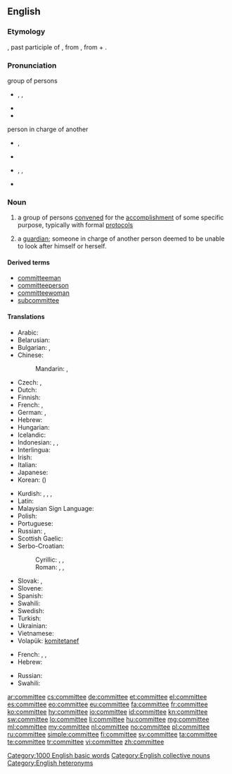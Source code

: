 ==English==

===Etymology===
{{rfv-etymology|lang=en}} {{etyl|xno}} {{term|comité|lang=xno}}, past participle of {{term|commettre||to commit|lang=xno}}, from {{etyl|la}} {{term|committere|lang=la}}, from {{term|con-||with|lang=la}} + {{term|mittere||to send|lang=la}}.

===Pronunciation===
; group of persons
* {{enPR|kə-mĭtʹē}}, {{IPA|[kəˈmɪt.i]}}, {{X-SAMPA|/k@"mIt.i/}}
* {{audio|en-us-committee.ogg|Audio (US)}}
* {{rhymes|ɪti}}

; person in charge of another
* {{a|UK}} {{IPA|[kɒmɪˈtiː]}}, {{X-SAMPA|/kQmIt"i:/}}
* {{rhymes|iː}}
* {{a|US}} {{enPR|käm-ĭ-tēʹ}}, {{IPA|[kɑmɪˈtiː]}}, {{X-SAMPA|/kAmIt"i:/}}
* {{rhymes|iː}}

===Noun===
{{wikipedia}}
{{en-noun}}

# a group of persons [[convene]]d for the [[accomplishment]] of some specific purpose, typically with formal [[protocol]]s
# {{archaic}} a [[guardian]]; someone in charge of another person deemed to be unable to look after himself or herself.

====Derived terms====
* [[committeeman]]
* [[committeeperson]]
* [[committeewoman]]
* [[subcommittee]]

====Translations====
{{trans-top|group of persons convened for the accomplishment of some specific purpose}}
* Arabic: {{t-|ar|لجنة|f|tr=lájna}}
* Belarusian: {{t-|be|камітэт|m|tr=kamitét|sc=Cyrl}}
* Bulgarian: {{t+|bg|комитет|m|tr=komitét}}, {{t+|bg|комисия|f|tr=komísija}}
* Chinese:
*: Mandarin: {{t|cmn|委員會|sc=Hani}}, {{t+|cmn|委员会|tr=wěiyuánhuì|sc=Hani}}
* Czech: {{t+|cs|výbor|m}}, {{t-|cs|komise|f}}
* Dutch: {{t+|nl|comité|n}}
* Finnish: {{t-|fi|komitea}}
* French: {{t+|fr|comité|m}}, {{t+|fr|commission|f}}
* German: {{t+|de|Komitee|n}}, {{t+|de|Ausschuß|m}}
* Hebrew: {{t-|he|ועדה|f|tr=va'ada|sc=Hebr}}
* Hungarian: {{t+|hu|bizottság}}
* Icelandic: {{t|is|nefnd|f}}
* Indonesian: {{t+|id|komite}}, {{t+|id|panitia}}, {{t+|id|panitera}}
* Interlingua: {{t-|ia|committee}}
* Irish: {{t-|ga|coiste|m}}
* Italian: {{t-|it|comitato|m}}
* Japanese: {{t-|ja|委員会|tr=いいんかい, iinkai|sc=Jpan}}
* Korean: {{t+|ko|위원회|tr=wiwonhoe|sc=Kore}} ({{t+|ko|委員會|sc=Kore}})
{{trans-mid}}
* Kurdish: {{t+|ku|komîte|f}}, {{t+|ku|deste|f}}, {{t+|ku|lijne|f}}, {{t+|ku|kom|f}}
* Latin: {{t-|la|consilium|n}}
* Malaysian Sign Language: {{tø|xml|jawatankuasa}}
* Polish: {{t+|pl|komitet|m}}
* Portuguese: {{t+|pt|comité|m}}
* Russian: {{t+|ru|комитет|m|tr=komitét}}, {{t+|ru|комиссия|f|tr=komíssija}}
* Scottish Gaelic: {{t-|gd|comataidh|f}}
* Serbo-Croatian:
*: Cyrillic: {{t-|sh|комитет|m|sc=Cyrl}}, {{t-|sh|часништво|n|sc=Cyrl}}, {{t-|sh|одбор|m|sc=Cyrl}}
*: Roman: {{t-|sh|komitet|m}}, {{t-|sh|časništvo|n}}, {{t-|sh|odbor|m}}
* Slovak: {{t-|sk|výbor|m}}, {{t-|sk|komisia|f}}
* Slovene: {{t-|sl|komite|m}}
* Spanish: {{t+|es|comité|m}}
* Swahili: {{t+|sw|kamitii}}
* Swedish: {{t|sv|nämnd|c}}
* Turkish: {{t+|tr|kurul}}
* Ukrainian: {{t+|uk|комітет|m|tr=komitét|sc=Cyrl}}
* Vietnamese: {{t+|vi|uỷ ban}}
* Volapük: [[komitetanef]]
{{trans-bottom}}

{{trans-top|archaic: someone in charge of another}}
* French: {{t+|fr|tuteur|m}}, {{t+|fr|gardien|m}}, {{t+|fr|curateur|m}}
* Hebrew: {{t+|he|ממונה|m|tr=memuné}}
{{trans-mid}}
* Russian: {{t+|ru|опекун|m|tr=opekún}}
* Swahili: {{t+|sw|kamitii}}
{{trans-bottom}}

[[Category:1000 English basic words]]
[[Category:English collective nouns]]
[[Category:English heteronyms]]

[[ar:committee]]
[[cs:committee]]
[[de:committee]]
[[et:committee]]
[[el:committee]]
[[es:committee]]
[[eo:committee]]
[[eu:committee]]
[[fa:committee]]
[[fr:committee]]
[[ko:committee]]
[[hy:committee]]
[[io:committee]]
[[id:committee]]
[[kn:committee]]
[[sw:committee]]
[[lo:committee]]
[[li:committee]]
[[hu:committee]]
[[mg:committee]]
[[ml:committee]]
[[my:committee]]
[[nl:committee]]
[[no:committee]]
[[pl:committee]]
[[ru:committee]]
[[simple:committee]]
[[fi:committee]]
[[sv:committee]]
[[ta:committee]]
[[te:committee]]
[[tr:committee]]
[[vi:committee]]
[[zh:committee]]